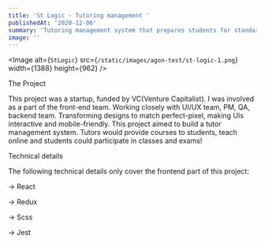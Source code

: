 ```yaml
---
title: 'St Logic - Tutoring management '
publishedAt: '2020-12-06'
summary: 'Tutoring management system that prepares students for standardised tests and national exams'
image: ''
---
```


<Image
  alt={`StLogic`}
  src={`/static/images/agon-test/st-logic-1.png`}
  width={1388}
  height={962}
/>

<heading2> The Project</heading2>

This project was a startup, funded by VC(Venture Capitalist). I was involved as a part of the front-end team. Working closely with UI/UX team, PM, QA, backend team. Transforming designs to match perfect-pixel, making UIs interactive and mobile-friendly.
This project aimed to build a tutor management system. Tutors would provide courses to students, teach online and students could participate in classes and exams!

<heading2> Technical details</heading2>

The following technical details only cover the frontend part of this project:

-> React

-> Redux

-> Scss

-> Jest
